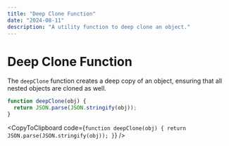 ```yaml
---
title: "Deep Clone Function"
date: "2024-08-11"
description: "A utility function to deep clone an object."
---
```


# Deep Clone Function

The `deepClone` function creates a deep copy of an object, ensuring that all nested objects are cloned as well.

```javascript
function deepClone(obj) {
  return JSON.parse(JSON.stringify(obj));
}
```

<CopyToClipboard code={`
function deepClone(obj) {
  return JSON.parse(JSON.stringify(obj));
}
`} />